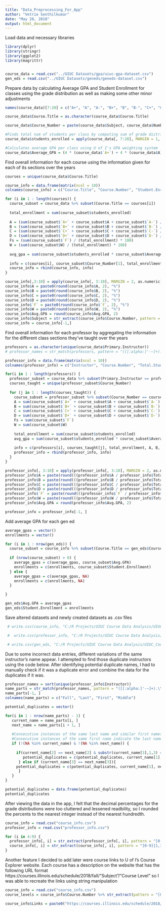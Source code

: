 ```yaml
---
title: "Data_Preprocessing_For_App"
author: "Vetrie Senthilkumar"
date: "May 20, 2018"
output: html_document
---
```


Load data and necessary libraries
```r
library(dplyr)
library(stringr)
library(ggplot2)
library(magrittr)


course_data = read.csv("../UIUC Datasets/gpa/uiuc-gpa-dataset.csv")
gen_eds = read.csv("../UIUC Datasets/geneds/geneds-dataset.csv")
```

Prepare data by calculating Average GPA and Student Enrollment for classes using the grade distribution as well as making some other minor adjustments
```r
names(course_data)[7:20] = c("A+", "A", "A-", "B+", "B", "B-", "C+", "C", "C-", "D+", "D", "D-", "F", "W")

course_data$Course.Title = as.character(course_data$Course.Title)

course_data$Course_Number = paste(course_data$Subject, course_data$Number)

#Finds total num of students per class by computing sum of grade distributions
course_data$students_enrolled = apply(course_data[, 7:20], MARGIN = 1, sum)

#Calculates average GPA per class using U of I's GPA weighting system
course_data$Average_GPA = (4 * (course_data$`A+`) + 4 * (course_data$A) + 3.67 * (course_data$`A-`) + 3.33 * (course_data$`B+`) + 3 * (course_data$B) + 2.67 * (course_data$`B-`) + 2.33 * (course_data$`C+`) + 2 * (course_data$C) + 1.67 * (course_data$`C-`) + 1.33 * (course_data$`D+`) + 1 * (course_data$D) + .67 * (course_data$`D-`)) / (course_data$students_enrolled - course_data$W)
```

Find overall information for each course using the information given for each of its sections over the years 
```r
courses = unique(course_data$Course.Title)

course_info = data.frame(matrix(ncol = 10))
colnames(course_info) = c("Course.Title", "Course.Number", "Student.Enrollment", "A", "B", "C", "D", "F", "W", "Avg.GPA")

for (i in 1 : length(courses)) {
  course_subset = course_data %>% subset(Course.Title == courses[i])
  
  total_enrollment = sum(course_subset$students_enrolled)
  
  A = (sum(course_subset$`A+` + course_subset$A + course_subset$`A-`) / (total_enrollment) * 100)
  B = (sum(course_subset$`B+` + course_subset$B + course_subset$`B-`) / (total_enrollment) * 100) 
  C = (sum(course_subset$`C+` + course_subset$C + course_subset$`C-`) / (total_enrollment) * 100) 
  D = (sum(course_subset$`D+` + course_subset$D + course_subset$`D-`) / (total_enrollment) * 100) 
  Fs = (sum(course_subset$`F`) / (total_enrollment) * 100)
  W = (sum(course_subset$W) / (total_enrollment) * 100)
  
  avg_gpa = sum(course_subset$students_enrolled * course_subset$Average_GPA) / total_enrollment 
  
  info = c(courses[i], course_subset$Course_Number[1], total_enrollment, A, B, C, D, Fs, W, avg_gpa)
  course_info = rbind(course_info, info)
}

course_info[,3:10] = apply(course_info[, 3:10], MARGIN = 2, as.numeric)
course_info$A = paste0(round(course_info$A, 2), "%")
course_info$B = paste0(round(course_info$B, 2), "%")
course_info$C = paste0(round(course_info$C, 2), "%")
course_info$D = paste0(round(course_info$D, 2), "%")
course_info$`F` = paste0(round(course_info$`F`, 2), "%")
course_info$W = paste0(round(course_info$W, 2), "%")
course_info$Avg.GPA = round(course_info$Avg.GPA, 2)
course_info$Subject = str_extract(course_info$Course.Number, pattern = "[[:alpha:]]{1,5}")
course_info = course_info[-1,]
```

Find overall information for each professor by aggregating the information for the different class sections they've taught over the years
```r
professors = as.character(unique(course_data$Primary.Instructor))
# professor_names = str_match(professors, pattern = "([[:alpha:]'-~]+).\\s([[:alpha:]]+)(\\s[[:alpha:]])?")

professor_info = data.frame(matrix(ncol = 10))
colnames(professor_info) = c("Instructor", "Course.Number", "Total.Students", "A", "B", "C", "D", "F", "W", "Avg.GPA")

for(i in 1 : length(professors)) {
  professor_subset = course_data %>% subset(Primary.Instructor == professors[i])
  courses_taught = unique(professor_subset$Course_Number)
  
  for (j in 1 : length(courses_taught)) {
    course_subset = professor_subset %>% subset(Course_Number == courses_taught[j])
    A = sum(course_subset$`A+` + course_subset$A + course_subset$`A-`)
    B = sum(course_subset$`B+` + course_subset$B + course_subset$`B-`)
    C = sum(course_subset$`C+` + course_subset$C + course_subset$`C-`)
    D = sum(course_subset$`D+` + course_subset$D + course_subset$`D-`)
    Fs = sum(course_subset$`F`) 
    W = sum(course_subset$W) 
  
    total_enrollment = sum(course_subset$students_enrolled)
    avg_gpa = sum(course_subset$students_enrolled * course_subset$Average_GPA) / total_enrollment 
  
    info = c(professors[i], courses_taught[j], total_enrollment, A, B, C, D, Fs, W, avg_gpa)
    professor_info = rbind(professor_info, info)
  }
}

professor_info[, 3:10] = apply(professor_info[, 3:10], MARGIN = 2, as.numeric)
professor_info$A = paste(round(((professor_info$A / professor_info$Total.Students) * 100), 2), "%")
professor_info$B = paste(round(((professor_info$B / professor_info$Total.Students) * 100), 2), "%")
professor_info$C = paste(round(((professor_info$C / professor_info$Total.Students) * 100), 2), "%")
professor_info$D = paste(round(((professor_info$D / professor_info$Total.Students) * 100), 2), "%")
professor_info$`F` = paste(round(((professor_info$`F` / professor_info$Total.Students) * 100), 2), "%")
professor_info$W = paste(round(((professor_info$W / professor_info$Total.Students) * 100), 2), "%")
professor_info$Avg.GPA = round(professor_info$Avg.GPA, 2)

professor_info = professor_info[-1, ]
```

Add average GPA for each gen ed
```r
average_gpas = vector()
enrollments = vector()

for (i in 1 : nrow(gen_eds)) {
  course_subset = course_info %>% subset(Course.Title == gen_eds$Course.Title[i])
  
  if (nrow(course_subset) > 0) {
    average_gpas = c(average_gpas, course_subset$Avg.GPA)
    enrollments = c(enrollments, course_subset$Student.Enrollment)
  } else {
    average_gpas = c(average_gpas, NA)
    enrollments = c(enrollments, NA)
  }

}

gen_eds$Avg.GPA = average_gpas
gen_eds$Student.Enrollment = enrollments
```

Save altered datasets and newly created datasets as .csv files
```r
 # write.csv(course_info, "C:/R Projects/UIUC Course Data Analysis/UIUC_Course_Data_App/course_info.csv")

 #  write.csv(professor_info, "C:/R Projects/UIUC Course Data Analysis/UIUC_Course_Data_App/professor_info.csv")

 # write.csv(gen_eds, "C:/R Projects/UIUC Course Data Analysis/UIUC_Course_Data_App/gen_eds_info.csv")
```

Due to some incorrect data entries, different variations of the same instructor's name appear. I attempted to find those duplicate instructors using the code below. After identifying potential duplicate names, I had to manually check if it was a duplicate error and combine the data for the duplicates if it was.  

```r
professor_names = sort(unique(professor_info$Instructor))
name_parts = str_match(professor_names, pattern = "([[:alpha:]'-~]+).\\s([[:alpha:]]+)(\\s[[:alpha:]])?")
name_parts[-1, ]
colnames(name_parts) = c("Full", "Last", "First", "Middle")

potential_duplicates = vector()

for(i in 1 : nrow(name_parts) - 1) {
   current_name = name_parts[i, ]
   next_name = name_parts[i + 1, ]
   
   #Consecutive instances of the same last name and similar first names indicate that the first name could be misspelled
   #Consecutive instances of the same first name indicate the last name could be misspelled 
   if (!(NA %in% current_name) & !(NA %in% next_name)) {
      
     if(current_name[2] == next_name[2] & substr(current_name[3],1,3) == substr(next_name[3],1,3)) {
        potential_duplicates = c(potential_duplicates, current_name[1], next_name[1])
      } else if (current_name[3] == next_name[3]){
     potential_duplicates = c(potential_duplicates, current_name[1], next_name[1])
      }
   }
}

potential_duplicates = data.frame(potential_duplicates)
potential_duplicates
```

After viewing the data in the app, I felt that the decimal percentages for the grade distributions were too cluttered and lessened readbility, so I rounded the percents to the nearest integer instead of the nearest hundredth.

```r
course_info = read.csv("course_info.csv")
professor_info = read.csv("professor_info.csv")

for (i in 4:9) {
  professor_info[, i] = str_extract(professor_info[, i], pattern = "[0-9]{1,3}[^%]?[0-9]*") %>% as.numeric() %>% round() %>% paste0("%")
  course_info[, i] = str_extract(course_info[, i], pattern = "[0-9]{1,3}[^%]?[0-9]*") %>% as.numeric() %>% round() %>% paste0("%")
}
```

Another feature I decided to add later were course links to U of I's Course Explorer website. Each course has a description on the website that has the following URL format https://courses.illinois.edu/schedule/2018/fall/"Subject"/"Course Level" so I was able to recreate the links using string manipulation

```r
course_info = read.csv("course_info.csv")
course_levels = course_info$Course.Number %>% str_extract(pattern = "[0-9]+")

course_info$Links = paste0("https://courses.illinois.edu/schedule/2018/fall/", course_info$Subject, "/", course_levels)
```
